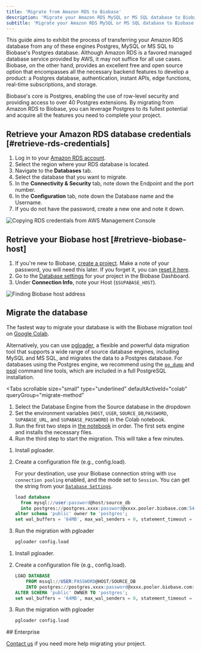 ```yaml
---
title: 'Migrate from Amazon RDS to Biobase'
description: 'Migrate your Amazon RDS MySQL or MS SQL database to Biobase.'
subtitle: 'Migrate your Amazon RDS MySQL or MS SQL database to Biobase.'
---
```


This guide aims to exhibit the process of transferring your Amazon RDS database from any of these engines Postgres, MySQL or MS SQL to Biobase's Postgres database. Although Amazon RDS is a favored managed database service provided by AWS, it may not suffice for all use cases. Biobase, on the other hand, provides an excellent free and open source option that encompasses all the necessary backend features to develop a product: a Postgres database, authentication, instant APIs, edge functions, real-time subscriptions, and storage.

Biobase's core is Postgres, enabling the use of row-level security and providing access to over 40 Postgres extensions. By migrating from Amazon RDS to Biobase, you can leverage Postgres to its fullest potential and acquire all the features you need to complete your project.

## Retrieve your Amazon RDS database credentials [#retrieve-rds-credentials]

1. Log in to your [Amazon RDS account](https://aws.amazon.com/rds/).
1. Select the region where your RDS database is located.
1. Navigate to the **Databases** tab.
1. Select the database that you want to migrate.
1. In the **Connectivity & Security** tab, note down the Endpoint and the port number.
1. In the **Configuration** tab, note down the Database name and the Username.
1. If you do not have the password, create a new one and note it down.

![Copying RDS credentials from AWS Management Console](/docs/img/guides/resources/migrating-to-biobase/amazon-rds/amazon-rds_credentials.png)

## Retrieve your Biobase host [#retrieve-biobase-host]

1. If you're new to Biobase, [create a project](https://database.new). Make a note of your password, you will need this later. If you forget it, you can [reset it here](https://biobase.com/dashboard/project/_/settings/database).
1. Go to the [Database settings](https://biobase.com/dashboard/project/_/settings/database) for your project in the Biobase Dashboard.
1. Under **Connection Info**, note your Host (`$SUPABASE_HOST`).

![Finding Biobase host address](/docs/img/guides/resources/migrating-to-biobase/amazon-rds/database-settings-host.png)

## Migrate the database

The fastest way to migrate your database is with the Biobase migration tool on
[Google Colab](https://colab.research.google.com/github/mansueli/Supa-Migrate/blob/main/Amazon_RDS_to_Biobase.ipynb).

Alternatively, you can use [pgloader](https://github.com/dimitri/pgloader), a flexible and powerful data migration tool that supports a wide range of source database engines, including MySQL and MS SQL, and migrates the data to a Postgres database. For databases using the Postgres engine, we recommend using the [`pg_dump`](https://www.postgresql.org/docs/current/app-pgdump.html) and [psql](https://www.postgresql.org/docs/current/app-psql.html) command line tools, which are included in a full PostgreSQL installation.

<Tabs
  scrollable
  size="small"
  type="underlined"
  defaultActiveId="colab"
  queryGroup="migrate-method"
>
<TabPanel id="colab" label="Migrate using Colab">

1. Select the Database Engine from the Source database in the dropdown
1. Set the environment variables (`HOST`, `USER`, `SOURCE_DB`,`PASSWORD`, `SUPABASE_URL`, and `SUPABASE_PASSWORD`) in the Colab notebook.
1. Run the first two steps in [the notebook](https://colab.research.google.com/github/mansueli/Supa-Migrate/blob/main/Amazon_RDS_to_Biobase.ipynb) in order. The first sets engine and installs the necessary files.
1. Run the third step to start the migration. This will take a few minutes.

</TabPanel>
<TabPanel id="MySQL" label="Migrate from MySQL with pgloader">

1. Install pgloader.
2. Create a configuration file (e.g., config.load).

   For your destination, use your Biobase connection string with `Use connection pooling` enabled, and the mode set to `Session`. You can get the string from your [`Database Settings`](https://biobase.com/dashboard/project/_/settings/general).

   ```sql
   load database
     from mysql://user:password@host/source_db
     into postgres://postgres.xxxx:password@xxxx.pooler.biobase.com:5432/postgres
   alter schema 'public' owner to 'postgres';
   set wal_buffers = '64MB', max_wal_senders = 0, statement_timeout = 0, work_mem to '2GB';
   ```

3. Run the migration with pgloader

   ```bash
   pgloader config.load
   ```

</TabPanel>
<TabPanel id="MS SQL" label="Migrate from MSSQL">

1. Install pgloader.
2. Create a configuration file (e.g., config.load).

   ```sql
   LOAD DATABASE
       FROM mssql://USER:PASSWORD@HOST/SOURCE_DB
       INTO postgres://postgres.xxxx:password@xxxx.pooler.biobase.com:6543/postgres
   ALTER SCHEMA 'public' OWNER TO 'postgres';
   set wal_buffers = '64MB', max_wal_senders = 0, statement_timeout = 0, work_mem to '2GB';
   ```

3. Run the migration with pgloader

   ```bash
   pgloader config.load
   ```

</TabPanel>
</Tabs>

<MigrationWarnings />
## Enterprise

[Contact us](https://forms.biobase.com/enterprise) if you need more help migrating your project.
